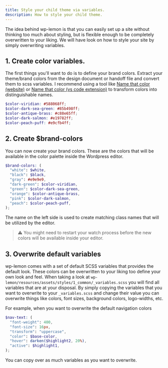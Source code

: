 ```yaml
---
title: Style your child theme via variables.
description: How to style your child theme.
---
```


The idea behind wp-lemon is that you can easily set up a site without thinking too much about styling, but is flexible enough to be completely overwritten to your liking. We will have look on how to style your site by simply overwriting variables.

## 1. Create color variables.

The first things you'll want to do is to define your brand colors. Extract your theme/brand colors from the design document or handoff file and convert them to scss variables. I recommend using a tool like [Name that color (website)](https://chir.ag/projects/name-that-color/) or [Name that color (vs code extension)](https://marketplace.visualstudio.com/items?itemName=guillaumedoutriaux.name-that-color/) to transform colors into distinguishable names.

```scss title=resources/styles/01-settings/_variables.scss
$color-viridian: #588068ff;
$color-dark-sea-green: #85b498ff;
$color-antique-brass: #c88e65ff;
$color-dark-salmon: #e19782ff;
$color-peach-puff: #e9cfb4ff;
```

## 2. Create $brand-colors

You can now create your brand colors. These are the colors that will be available in the color palette inside the Wordpress editor.

```scss title=resources/styles/01-settings/_variables.scss
$brand-colors: (
  "white": $white,
  "black": $black,
  "gray": #e9e9e9,
  "dark-green": $color-viridian,
  "green": $color-dark-sea-green,
  "orange": $color-antique-brass,
  "pink": $color-dark-salmon,
  "peach": $color-peach-puff,
);
```

The name on the left side is used to create matching class names that will be utilized by the editor.

> ⚠️
> You might need to restart your watch process before the new colors will be available inside your editor.

## 3. Overwrite default variables

wp-lemon comes with a set of default SCSS variables that provides the default look. These colors can be overwritten to your liking too define your own look and feel.
When taking a look at `wp-lemon/resources/assets/styles/1_common/_variables.scss` you will find all variables that are at your disposal. By simply copying the variables that you want to overwrite to your `_variables.scss` and change their value you can overwrite things like colors, font sizes, background colors, logo-widths, etc.

For example, when you want to overwrite the default navigation colors

```scss title=resources/styles/01-settings/_variables.scss
$nav-text: (
  "font-weight": 400,
  "font-size": 16px,
  "transform": "uppercase",
  "color": $base-color,
  "hover": darken($highlight2, 20%),
  "active": $highlight1,
);
```

You can copy over as much variables as you want to overwrite.
